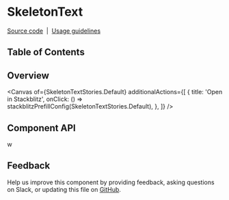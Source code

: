 
<Meta isTemplate />

# SkeletonText

[Source code](https://github.com/carbon-design-system/carbon/tree/main/packages/react/src/components/SkeletonText)
&nbsp;|&nbsp;
[Usage guidelines](https://www.carbondesignsystem.com/patterns/loading-pattern/#skeleton-states)

## Table of Contents

## Overview

<Canvas
  of={SkeletonTextStories.Default}
  additionalActions={[
    {
      title: 'Open in Stackblitz',
      onClick: () => stackblitzPrefillConfig(SkeletonTextStories.Default),
    },
  ]}
/>

## Component API

w

<ArgTypes />

## Feedback

Help us improve this component by providing feedback, asking questions on Slack,
or updating this file on
[GitHub](https://github.com/carbon-design-system/carbon/edit/main/packages/react/src/components/SkeletonText/SkeletonText.mdx).
